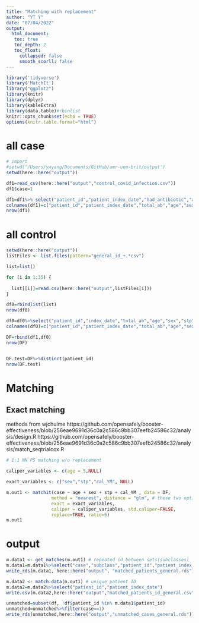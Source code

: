 ```yaml
---
title: "Matching with replacement"
author: "YT Y"
date: "07/04/2022"
output: 
  html_document:
   toc: true
   toc_depth: 2
   toc_float:
     collapsed: false
     smooth_scorll: false
---
```


```r
library('tidyverse')
library('MatchIt')
library("ggplot2")
library(knitr)
library(dplyr)
library(kableExtra)
library(data.table)#rbinlist
knitr::opts_chunk$set(echo = TRUE)
options(knitr.table.format="html")
```

# all case
```r
# import
#setwd('/Users/yayang/Documents/GitHub/amr-uom-brit/output')
setwd(here::here("output"))

df1=read_csv(here::here("output","control_covid_infection.csv"))
df1$case=1

df1=df1%>% select("patient_id","patient_index_date","had_antibiotic","age","sex","stp","cal_YM")
colnames(df1)=c("patient_id","patient_index_date","total_ab","age","sex","stp","cal_YM")
nrow(df1)
```

# all control
```r
setwd(here::here("output"))
listFiles <- list.files(pattern="general_id_+.*csv")

list=list()

for (i in 1:35) {
  
  list[[i]]=read.csv(here::here("output",listFiles[i]))
}

df0=rbindlist(list)
nrow(df0)

df0=df0%>%select("patient_id","index_date","total_ab","age","sex","stp","cal_YM")
colnames(df0)=c("patient_id","patient_index_date","total_ab","age","sex","stp","cal_YM")

DF=rbind(df1,df0)
nrow(DF)


DF.test=DF%>%distinct(patient_id)
nrow(DF.test)
```




# Matching

## Exact matching
 methods from wjchulme
https://github.com/opensafely/booster-effectiveness/blob/256eae9691d36c0a2c586c9bb307eefb24586c32/analysis/design.R
https://github.com/opensafely/booster-effectiveness/blob/256eae9691d36c0a2c586c9bb307eefb24586c32/analysis/match_seqtrialcox.R

```r
# 1:1 NN PS matching w/o replacement

caliper_variables <- c(age = 5,NULL)

exact_variables <- c("sex","stp","cal_YM", NULL)

m.out1 <- matchit(case ~ age + sex + stp + cal_YM , data = DF,
                 method = "nearest", distance = "glm", # these two options don't really do anything because we only want exact + caliper matching
                 exact = exact_variables,
                 caliper = caliper_variables, std.caliper=FALSE,
                 replace=TRUE, ratio=6)
m.out1


```




# output
```r

m.data1 <- get_matches(m.out1) # repeated id between sets(subclasses)
m.data1=m.data1%>%select("case","subclass","patient_id","patient_index_date","age","sex","stp","cal_YM","total_ab") # key variables for merging
write_rds(m.data1, here::here("output", "matched_patients_general.rds"))

m.data2 <- match.data(m.out1) # unique patient ID
m.data2=m.data2%>%select("patient_id","patient_index_date") 
write.csv(m.data2,here::here("output","matched_patients_id_general.csv"))

unmatched=subset(df, !df$patient_id %in% m.data1$patient_id)
unmatched=unmatched%>%filter(case==1)
write_rds(unmatched,here::here("output","unmatched_cases_general.rds"))


```


